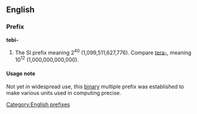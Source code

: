 ==English==
===Prefix===
[[Category:English prefixes]]
'''tebi-'''

#The SI prefix meaning 2<sup>40</sup> (1,099,511,627,776). Compare [[tera-]], meaning 10<sup>12</sup> (1,000,000,000,000).

====Usage note====
Not yet in widespread use, this [[binary]] multiple prefix was established to make various units used in computing precise.